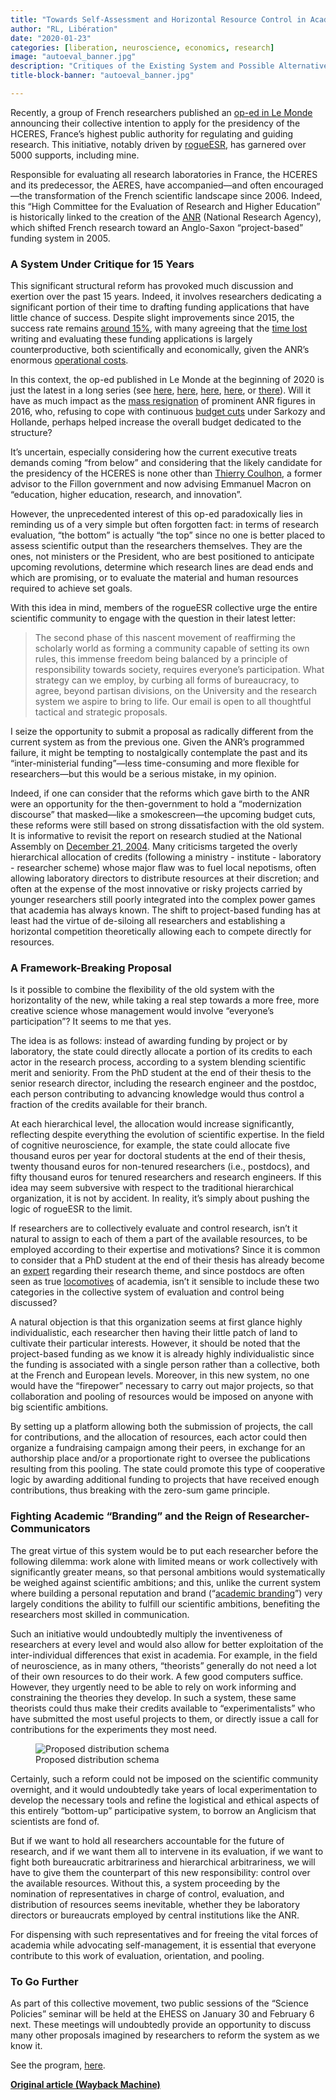 ```yaml
---
title: "Towards Self-Assessment and Horizontal Resource Control in Academia? "
author: "RL, Libération"
date: "2020-01-23"
categories: [liberation, neuroscience, economics, research]
image: "autoeval_banner.jpg"
description: "Critiques of the Existing System and Possible Alternatives"
title-block-banner: "autoeval_banner.jpg"

---
```


Recently, a group of French researchers published an [op-ed in Le Monde](https://web.archive.org/web/20201205023236/https://www.lemonde.fr/idees/article/2020/01/20/nous-chercheurs-voulons-defendre-l-autonomie-de-la-recherche-et-des-formations_6026543_3232.html) announcing their collective intention to apply for the presidency of the HCERES, France's highest public authority for regulating and guiding research. This initiative, notably driven by [rogueESR](https://web.archive.org/web/20201205023236/http://rogueesr.fr/), has garnered over 5000 supports, including mine.

Responsible for evaluating all research laboratories in France, the HCERES and its predecessor, the AERES, have accompanied—and often encouraged—the transformation of the French scientific landscape since 2006. Indeed, this "High Committee for the Evaluation of Research and Higher Education" is historically linked to the creation of the [ANR](https://web.archive.org/web/20201205023236/https://fr.wikipedia.org/wiki/Agence_nationale_de_la_recherche) (National Research Agency), which shifted French research toward an Anglo-Saxon "project-based" funding system in 2005.

### A System Under Critique for 15 Years

This significant structural reform has provoked much discussion and exertion over the past 15 years. Indeed, it involves researchers dedicating a significant portion of their time to drafting funding applications that have little chance of success. Despite slight improvements since 2015, the success rate remains [around 15%](https://web.archive.org/web/20201205023236/https://twitter.com/Alexis_Verger/status/1150661972301701120), with many agreeing that the [time lost](https://web.archive.org/web/20201205023236/https://journals.plos.org/plosone/article?id=10.1371%2Fjournal.pone.0118494) writing and evaluating these funding applications is largely counterproductive, both scientifically and economically, given the ANR's enormous [operational costs](https://web.archive.org/web/20201205023236/http://lesupenmaintenance.blogspot.com/2017/07/inefficience-et-couts-caches-du-neo.html).

In this context, the op-ed published in Le Monde at the beginning of 2020 is just the latest in a long series (see [here](https://web.archive.org/web/20201205023236/https://www.lepoint.fr/debats/tribune-il-faut-repenser-et-renforcer-l-agence-nationale-pour-la-recherche-08-01-2016-2008132_2.php), [here](https://web.archive.org/web/20201205023236/https://www.lemonde.fr/sciences/article/2015/09/21/recherche-la-selection-par-l-excellence-est-denaturee_4766031_1650684.html), [here](https://web.archive.org/web/20201205023236/https://www.lemonde.fr/sciences/article/2019/03/06/le-financement-de-la-recherche-fondamentale-ne-doit-pas-etre-une-loterie_5431902_1650684.html), [here](https://web.archive.org/web/20201205023236/https://www.liberation.fr/debats/2019/09/02/le-jeu-du-hasard-et-de-la-recherche_1748859), or [there](https://web.archive.org/web/20201205023236/https://www.latribune.fr/opinions/20100325trib000491876/depenser-plus-pour-faire-moins-de-recherche-.html)). Will it have as much impact as the [mass resignation](https://web.archive.org/web/20201205023236/https://www.lemonde.fr/blog/huet/2016/06/09/politique-de-la-recherche-demission-de-masse-a-lanr/) of prominent ANR figures in 2016, who, refusing to cope with continuous [budget cuts](https://web.archive.org/web/20201205023236/https://www.lemonde.fr/idees/article/2016/05/23/coupes-budgetaires-dans-la-recherche-huit-grands-chercheurs-denoncent-un-suicide-scientifique-et-industriel_4924612_3232.html) under Sarkozy and Hollande, perhaps helped increase the overall budget dedicated to the structure?

It's uncertain, especially considering how the current executive treats demands coming "from below" and considering that the likely candidate for the presidency of the HCERES is none other than [Thierry Coulhon](https://web.archive.org/web/20201205023236/https://www.lemonde.fr/blog/huet/2020/01/21/montee-de-la-contestation-a-luniversite-et-au-cnrs/), a former advisor to the Fillon government and now advising Emmanuel Macron on "education, higher education, research, and innovation".

However, the unprecedented interest of this op-ed paradoxically lies in reminding us of a very simple but often forgotten fact: in terms of research evaluation, "the bottom" is actually "the top" since no one is better placed to assess scientific output than the researchers themselves. They are the ones, not ministers or the President, who are best positioned to anticipate upcoming revolutions, determine which research lines are dead ends and which are promising, or to evaluate the material and human resources required to achieve set goals.

With this idea in mind, members of the rogueESR collective urge the entire scientific community to engage with the question in their latest letter:

> The second phase of this nascent movement of reaffirming the scholarly world as forming a community capable of setting its own rules, this immense freedom being balanced by a principle of responsibility towards society, requires everyone's participation. What strategy can we employ, by curbing all forms of bureaucracy, to agree, beyond partisan divisions, on the University and the research system we aspire to bring to life. Our email is open to all thoughtful tactical and strategic proposals.

I seize the opportunity to submit a proposal as radically different from the current system as from the previous one. Given the ANR's programmed failure, it might be tempting to nostalgically contemplate the past and its "inter-ministerial funding"—less time-consuming and more flexible for researchers—but this would be a serious mistake, in my opinion.

Indeed, if one can consider that the reforms which gave birth to the ANR were an opportunity for the then-government to hold a "modernization discourse" that masked—like a smokescreen—the upcoming budget cuts, these reforms were still based on strong dissatisfaction with the old system. It is informative to revisit the report on research studied at the National Assembly on [December 21, 2004](https://web.archive.org/web/20201205023236/http://www.assemblee-nationale.fr/12/rap-info/i1998.asp). Many criticisms targeted the overly hierarchical allocation of credits (following a ministry - institute - laboratory - researcher scheme) whose major flaw was to fuel local nepotisms, often allowing laboratory directors to distribute resources at their discretion; and often at the expense of the most innovative or risky projects carried by younger researchers still poorly integrated into the complex power games that academia has always known. The shift to project-based funding has at least had the virtue of de-siloing all researchers and establishing a horizontal competition theoretically allowing each to compete directly for resources.

### A Framework-Breaking Proposal

Is it possible to combine the flexibility of the old system with the horizontality of the new, while taking a real step towards a more free, more creative science whose management would involve "everyone's participation"? It seems to me that yes.

The idea is as follows: instead of awarding funding by project or by laboratory, the state could directly allocate a portion of its credits to each actor in the research process, according to a system blending scientific merit and seniority. From the PhD student at the end of their thesis to the senior research director, including the research engineer and the postdoc, each person contributing to advancing knowledge would thus control a fraction of the credits available for their branch.

At each hierarchical level, the allocation would increase significantly, reflecting despite everything the evolution of scientific expertise. In the field of cognitive neuroscience, for example, the state could allocate five thousand euros per year for doctoral students at the end of their thesis, twenty thousand euros for non-tenured researchers (i.e., postdocs), and fifty thousand euros for tenured researchers and research engineers. If this idea may seem subversive with respect to the traditional hierarchical organization, it is not by accident. In reality, it's simply about pushing the logic of rogueESR to the limit.

If researchers are to collectively evaluate and control research, isn't it natural to assign to each of them a part of the available resources, to be employed according to their expertise and motivations? Since it is common to consider that a PhD student at the end of their thesis has already become an [expert](https://web.archive.org/web/20201205023236/https://www.lemonde.fr/sciences/article/2014/05/05/tribune-qui-fait-la-recherche-publique-en-france_4411829_1650684.html) regarding their research theme, and since postdocs are often seen as true [locomotives](https://web.archive.org/web/20201205023236/https://academic.oup.com/bioscience/article/65/11/1088/374441) of academia, isn't it sensible to include these two categories in the collective system of evaluation and control being discussed?

A natural objection is that this organization seems at first glance highly individualistic, each researcher then having their little patch of land to cultivate their particular interests. However, it should be noted that the project-based funding as we know it is already highly individualistic since the funding is associated with a single person rather than a collective, both at the French and European levels. Moreover, in this new system, no one would have the "firepower" necessary to carry out major projects, so that collaboration and pooling of resources would be imposed on anyone with big scientific ambitions.

By setting up a platform allowing both the submission of projects, the call for contributions, and the allocation of resources, each actor could then organize a fundraising campaign among their peers, in exchange for an authorship place and/or a proportionate right to oversee the publications resulting from this pooling. The state could promote this type of cooperative logic by awarding additional funding to projects that have received enough contributions, thus breaking with the zero-sum game principle.

### Fighting Academic "Branding" and the Reign of Researcher-Communicators

The great virtue of this system would be to put each researcher before the following dilemma: work alone with limited means or work collectively with significantly greater means, so that personal ambitions would systematically be weighed against scientific ambitions; and this, unlike the current system where building a personal reputation and brand ("[academic branding](https://web.archive.org/web/20201205023236/https://www.nature.com/articles/d41586-019-03021-5)") very largely conditions the ability to fulfill our scientific ambitions, benefiting the researchers most skilled in communication.

Such an initiative would undoubtedly multiply the inventiveness of researchers at every level and would also allow for better exploitation of the inter-individual differences that exist in academia. For example, in the field of neuroscience, as in many others, "theorists" generally do not need a lot of their own resources to do their work. A few good computers suffice. However, they urgently need to be able to rely on work informing and constraining the theories they develop. In such a system, these same theorists could thus make their credits available to "experimentalists" who have submitted the most useful projects to them, or directly issue a call for contributions for the experiments they most need.

![Proposed distribution schema](autoeval.jpg){alt="Proposed distribution schema"}

Certainly, such a reform could not be imposed on the scientific community overnight, and it would undoubtedly take years of local experimentation to develop the necessary tools and refine the logistical and ethical aspects of this entirely "bottom-up" participative system, to borrow an Anglicism that scientists are fond of.

But if we want to hold all researchers accountable for the future of research, and if we want them all to intervene in its evaluation, if we want to fight both bureaucratic arbitrariness and hierarchical arbitrariness, we will have to give them the counterpart of this new responsibility: control over the available resources. Without this, a system proceeding by the nomination of representatives in charge of control, evaluation, and distribution of resources seems inevitable, whether they be laboratory directors or bureaucrats employed by central institutions like the ANR.

For dispensing with such representatives and for freeing the vital forces of academia while advocating self-management, it is essential that everyone contribute to this work of evaluation, orientation, and pooling.

### To Go Further

As part of this collective movement, two public sessions of the "Science Policies" seminar will be held at the EHESS on January 30 and February 6 next. These meetings will undoubtedly provide an opportunity to discuss many other proposals imagined by researchers to reform the system as we know it.

See the program, [here](https://web.archive.org/web/20201205023236/https://pds.hypotheses.org/).

[**Original article (Wayback Machine)**](https://web.archive.org/web/20201205023236/http://hemisphere-gauche.blogs.liberation.fr/2020/01/23/vers-lauto-evaluation-et-le-controle-horizontal-des-ressources-dans-le-monde-academique/)

<script src="https://giscus.app/client.js"         data-repo="romainligneul/giscus-comments"         data-repo-id="R_kgDOMSMTIw"         data-category="CommentsBlogFR"         data-category-id="DIC_kwDOMSMTI84CglZk"         data-mapping="pathname"         data-strict="0"         data-reactions-enabled="1"         data-emit-metadata="0"         data-input-position="top"         data-theme="preferred_color_scheme"         data-lang="en"         crossorigin="anonymous"         async> </script>